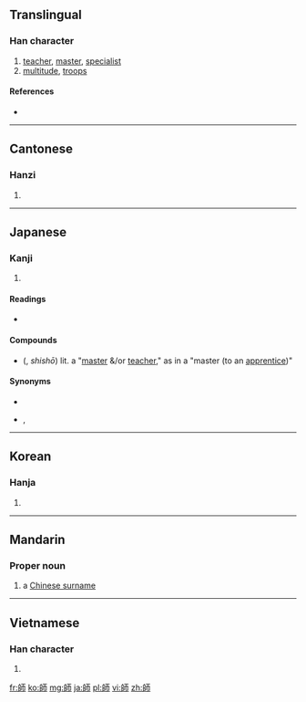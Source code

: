 ==Translingual==
===Han character===
{{Han char|rn=50|rad=巾|as=07|sn=10|four=2172<sub>7</sub>|canj=竹口一中月 (HRMLB)}}

# [[teacher]], [[master]], [[specialist]]
# [[multitude]], [[troops]]

====References====
* {{Han ref|kx=0331.350|dkj=08916|dj=0637.280|hdz=10740.020|uh=5E2B|ud=24107|bh=AE76|bd=44662}}

----

==Cantonese==

===Hanzi===
{{yue-hanzi|jyut=|y=si1}}

# {{defn|lang=yue|sort=巾07}}

----

==Japanese==

===Kanji===
{{ja-kanji|grade=5|rs=巾07}}

# {{defn|lang=ja|sort=巾07}}

====Readings====
* {{ja-readings|on={{l|ja|し}} (shi)|kun={{l|ja|みやこ}} (miyako), {{l|ja|いくさ}} (ikusa), {{l|ja|おさ}} (osa)}}

==== Compounds ====
* {{l|ja|師匠}} ({{l|ja|ししょう}}, ''shishō'') lit. a "[[master]] &/or [[teacher]]," as in a "master (to an [[apprentice]])"

==== Synonyms ====
* {{l|ja|师}}
* {{l|ja|人}}, {{l|ja|者}}

----

==Korean==

===Hanja===
{{ko-hanja|hangeul=사|rv=sa|mr=sa}}

# {{defn|lang=ko|sort=巾07}}

----

==Mandarin==

===Proper noun===
{{cmn-proper noun|t|pin=Shī|pint=shi1|tra=師|sim=师|rs=巾07}}

# a [[w:Chinese surname|Chinese surname]]

----

==Vietnamese==

===Han character===
{{vi-hantu|[[sư]]|rs=巾07}}

# {{defn|lang=vi|sort=巾07}}

[[fr:師]]
[[ko:師]]
[[mg:師]]
[[ja:師]]
[[pl:師]]
[[vi:師]]
[[zh:師]]